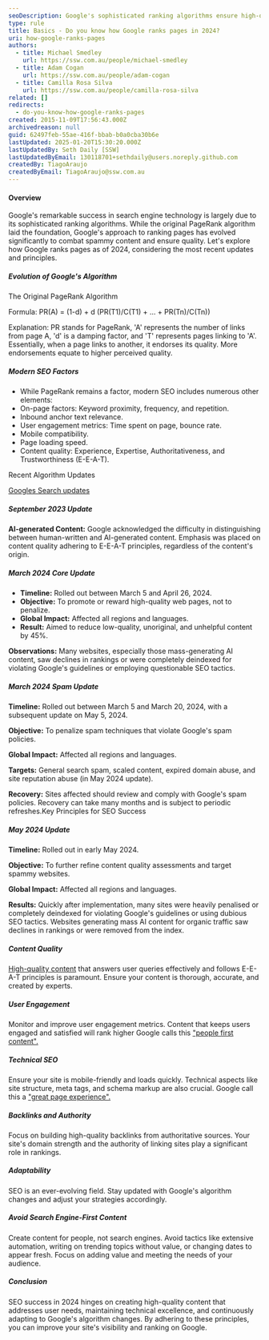 ```yaml
---
seoDescription: Google's sophisticated ranking algorithms ensure high-quality results by considering factors like on-page content, user engagement, and technical aspects.
type: rule
title: Basics - Do you know how Google ranks pages in 2024?
uri: how-google-ranks-pages
authors:
  - title: Michael Smedley
    url: https://ssw.com.au/people/michael-smedley
  - title: Adam Cogan
    url: https://ssw.com.au/people/adam-cogan
  - title: Camilla Rosa Silva
    url: https://ssw.com.au/people/camilla-rosa-silva
related: []
redirects:
  - do-you-know-how-google-ranks-pages
created: 2015-11-09T17:56:43.000Z
archivedreason: null
guid: 62497feb-55ae-416f-bbab-b0a0cba30b6e
lastUpdated: 2025-01-20T15:30:20.000Z
lastUpdatedBy: Seth Daily [SSW]
lastUpdatedByEmail: 130118701+sethdaily@users.noreply.github.com
createdBy: TiagoAraujo
createdByEmail: TiagoAraujo@ssw.com.au
---
```


#### Overview

Google's remarkable success in search engine technology is largely due to its sophisticated ranking algorithms. While the original PageRank algorithm laid the foundation, Google's approach to ranking pages has evolved significantly to combat spammy content and ensure quality. Let's explore how Google ranks pages as of 2024, considering the most recent updates and principles.

##### Evolution of Google's Algorithm

The Original PageRank Algorithm

Formula: PR(A) = (1-d) + d (PR(T1)/C(T1) + ... + PR(Tn)/C(Tn))

Explanation: PR stands for PageRank, 'A' represents the number of links from page A, 'd' is a damping factor, and 'T' represents pages linking to 'A'. Essentially, when a page links to another, it endorses its quality. More endorsements equate to higher perceived quality.

##### Modern SEO Factors

* While PageRank remains a factor, modern SEO includes numerous other elements:
* On-page factors: Keyword proximity, frequency, and repetition.
* Inbound anchor text relevance.
* User engagement metrics: Time spent on page, bounce rate.
* Mobile compatibility.
* Page loading speed.
* Content quality: Experience, Expertise, Authoritativeness, and Trustworthiness (E-E-A-T).

Recent Algorithm Updates

[Googles Search updates](https://developers.google.com/search/docs/fundamentals/creating-helpful-content#content-and-quality-questions)

##### September 2023 Update

**AI-generated Content:** Google acknowledged the difficulty in distinguishing between human-written and AI-generated content. Emphasis was placed on content quality adhering to E-E-A-T principles, regardless of the content's origin.

##### March 2024 Core Update

* **Timeline:** Rolled out between March 5 and April 26, 2024.
* **Objective:** To promote or reward high-quality web pages, not to penalize.
* **Global Impact:** Affected all regions and languages.
* **Result:** Aimed to reduce low-quality, unoriginal, and unhelpful content by 45%.

**Observations:** Many websites, especially those mass-generating AI content, saw declines in rankings or were completely deindexed for violating Google's guidelines or employing questionable SEO tactics.

##### March 2024 Spam Update

**Timeline:** Rolled out between March 5 and March 20, 2024, with a subsequent update on May 5, 2024.

**Objective:** To penalize spam techniques that violate Google's spam policies.

**Global Impact:** Affected all regions and languages.

**Targets:** General search spam, scaled content, expired domain abuse, and site reputation abuse (in May 2024 update).

**Recovery:** Sites affected should review and comply with Google's spam policies. Recovery can take many months and is subject to periodic refreshes.Key Principles for SEO Success

##### May 2024 Update

**Timeline:** Rolled out in early May 2024.

**Objective:** To further refine content quality assessments and target spammy websites.

**Global Impact:** Affected all regions and languages.

**Results:** Quickly after implementation, many sites were heavily penalised or completely deindexed for violating Google's guidelines or using dubious SEO tactics. Websites generating mass AI content for organic traffic saw declines in rankings or were removed from the index.

##### Content Quality

[High-quality content](https://developers.google.com/search/docs/fundamentals/creating-helpful-content#content-and-quality-questions) that answers user queries effectively and follows E-E-A-T principles is paramount. Ensure your content is thorough, accurate, and created by experts.

##### User Engagement

Monitor and improve user engagement metrics. Content that keeps users engaged and satisfied will rank higher Google calls this ["people first content".](https://developers.google.com/search/docs/fundamentals/creating-helpful-content#expertise-questions)

##### Technical SEO

Ensure your site is mobile-friendly and loads quickly. Technical aspects like site structure, meta tags, and schema markup are also crucial. Google call this a ["great page experience".](https://developers.google.com/search/docs/fundamentals/creating-helpful-content#page-experience)

##### Backlinks and Authority

Focus on building high-quality backlinks from authoritative sources. Your site's domain strength and the authority of linking sites play a significant role in rankings.

##### Adaptability

SEO is an ever-evolving field. Stay updated with Google's algorithm changes and adjust your strategies accordingly.

##### Avoid Search Engine-First Content

Create content for people, not search engines. Avoid tactics like extensive automation, writing on trending topics without value, or changing dates to appear fresh. Focus on adding value and meeting the needs of your audience.

##### Conclusion

SEO success in 2024 hinges on creating high-quality content that addresses user needs, maintaining technical excellence, and continuously adapting to Google's algorithm changes. By adhering to these principles, you can improve your site's visibility and ranking on Google.
